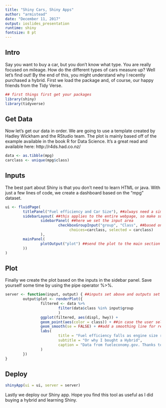---
title: "Shiny Cars, Shiny Apps"
author: "armistead"
date: "December 11, 2017"
output: ioslides_presentation
runtime: shiny
fontsize: 8 pt
---
## Intro
Say you want to buy a car, but you don't know what type. You are really focused on mileage. How do the different types of cars measure up? Well let's find out! By the end of this, you might understand why I recently purchased a hybrid. First we load the package and, of course, our happy friends from the Tidy Verse.
```{r library, echo=TRUE, smaller = TRUE}
## first things first get your packages
library(shiny)
library(tidyverse)
```

## Get Data
Now let's get our data in order. We are going to use a template created by Hadley Wickham and the RStudio team. The plot is mainly based off of the example available in the book R for Data Science. It's a great read and available here: http://r4ds.had.co.nz/
```{r data, echo=TRUE, smaller = TRUE}
data <- as.tibble(mpg)
carclass <- unique(mpg$class)
```

## Inputs
The best part about Shiny is that you don't need to learn HTML or java. With just a few lines of code, we create a dashboard based on the "mpg" dataset.
```{r ui, echo=TRUE, smaller = TRUE}
ui <- fluidPage(
        titlePanel("Fuel efficiency and Car Size"), ##always need a simple title.
        sidebarLayout( ##this applies to the entire webpage, so make sure you include MainPanel below inside the parentheses.
                sidebarPanel( ##here we set the input area
                        checkboxGroupInput("group", "Class", ##based on type of car.
                             choices=carclass, selected = carclass)
                ),
        mainPanel(
                plotOutput("plot") ##send the plot to the main section of the webpage.
        ))
)
```

## Plot
Finally we create the plot based on the inputs in the sidebar panel. Save yourself some time by using the pipe operator %>%.
```{r create, echo=TRUE, smaller = TRUE}
server <- function(input, output) { ##inputs set above and outputs set below
        output$plot <- renderPlot({
                filtered <- data %>%
                        filter(data$class %in% input$group
                        )
                ggplot(filtered, aes(displ, hwy)) +
                geom_point(aes(color = class)) + ##in case the user selects multiple car types, we want to color each one differently.
                geom_smooth(se = FALSE) + ##add a smoothing line for reference
                labs(
                        title = "Fuel efficiency falls as engine size rises",
                        subtitle = "Or why I bought a Hybrid",
                        caption = "Data from fueleconomy.gov. Thanks to Hadley Wickham and RStudio for the template"
                )
        })
}
```

## Deploy
```{r shiny, smaller = TRUE}
shinyApp(ui = ui, server = server)
```
Lastly we deploy our Shiny app. Hope you find this tool as useful as I did buying a hybrid and learning Shiny.